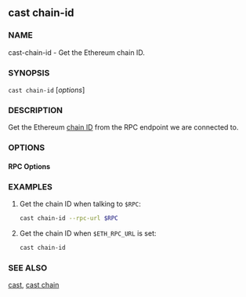 
## cast chain-id

### NAME

cast-chain-id - Get the Ethereum chain ID.

### SYNOPSIS

`cast chain-id` [*options*]

### DESCRIPTION

Get the Ethereum [chain ID][chain-id] from the RPC endpoint we are connected to.

### OPTIONS

#### RPC Options

<RpcUrlOption />

<CommonOptions />

### EXAMPLES

1. Get the chain ID when talking to `$RPC`:

   ```sh
   cast chain-id --rpc-url $RPC
   ```

2. Get the chain ID when `$ETH_RPC_URL` is set:
   ```sh
   cast chain-id
   ```

### SEE ALSO

[cast](./cast.md), [cast chain](./cast-chain.md)

[chain-id]: https://chainlist.org/
